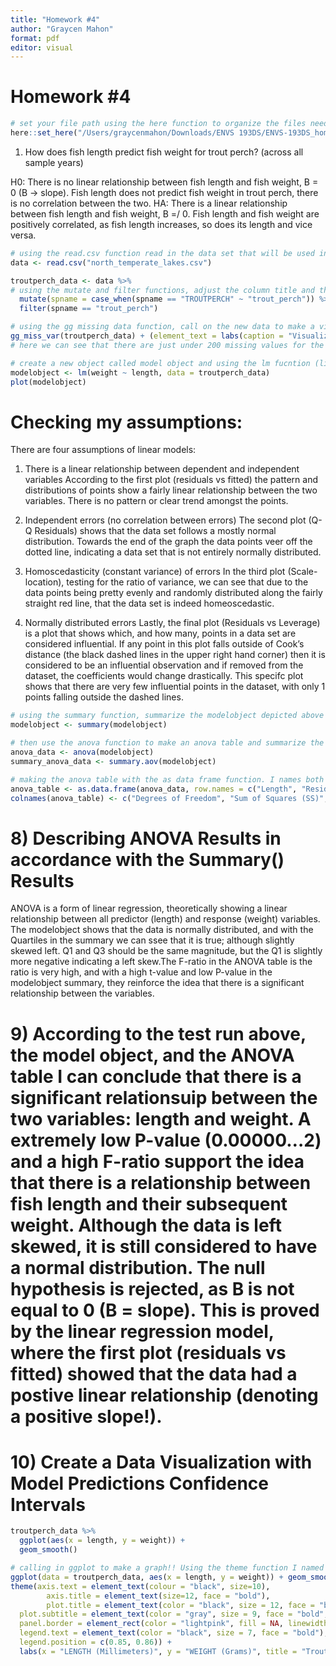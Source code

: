 ```yaml
---
title: "Homework #4"
author: "Graycen Mahon"
format: pdf
editor: visual
---
```


# Homework #4

```r
# set your file path using the here function to organize the files needed
here::set_here("/Users/graycenmahon/Downloads/ENVS 193DS/ENVS-193DS_homework-04_mahon-graycen")
```

1) How does fish length predict fish weight for trout perch? (across all sample years)

H0: There is no linear relationship between fish length and fish weight, B = 0 (B -> slope). Fish length does not predict fish weight in trout perch, there is no correlation between the two. 
HA: There is a linear relationship between fish length and fish weight, B =/ 0. Fish length and fish weight are positively correlated, as fish length increases, so does its length and vice versa. 

```r
# using the read.csv function read in the data set that will be used in the code
data <- read.csv("north_temperate_lakes.csv")
```

```r
troutperch_data <- data %>% 
# using the mutate and filter functions, adjust the column title and then filter the large dataset to view only the trout perch fish. Mutating the column name is optional, I preferred it to be this way, however. 
  mutate(spname = case_when(spname == "TROUTPERCH" ~ "trout_perch")) %>% 
  filter(spname == "trout_perch")
```

```r
# using the gg missing data function, call on the new data to make a visualization showing the missing data points. Using element_text and labs elements, create a descriptive caption for the graph.
gg_miss_var(troutperch_data) + (element_text = labs(caption = "Visualizing the Missing Data from the North Temperate Lakes dataset"))
# here we can see that there are just under 200 missing values for the trout perch weight category. This is relevant to my hypothesis because I am looking at the data in order to determine whether or not fish length has an effect on fish weight for trout perch, and with most of the weight measurements for this specific fish it will make my conclusion less reliable. 
```

```r
# create a new object called model object and using the lm fucntion (linear model) gather the data and then use the plot function to plot all 4 graphs
modelobject <- lm(weight ~ length, data = troutperch_data)
plot(modelobject)
```

# Checking my assumptions:
There are four assumptions of linear models:

1) There is a linear relationship between dependent and independent variables
According to the first plot (residuals vs fitted) the pattern and distributions of points show a fairly linear relationship between the two variables. There is no pattern or clear trend amongst the points. 

2) Independent errors (no correlation between errors)
The second plot (Q-Q Residuals) shows that the data set follows a mostly normal distribution. Towards the end of the graph the data points veer off the dotted line, indicating a data set that is not entirely normally distributed. 

3) Homoscedasticity (constant variance) of errors
In the third plot (Scale-location), testing for the ratio of variance, we can see that due to the data points being pretty evenly and randomly distributed along the fairly straight red line, that the data set is indeed homeoscedastic. 

4) Normally distributed errors
Lastly, the final plot (Residuals vs Leverage) is a plot that shows which, and how many, points in a data set are considered influential. If any point in this plot falls outside of Cook’s distance (the black dashed lines in the upper right hand corner) then it is considered to be an influential observation and if removed from the dataset, the coefficients would change drastically. This specifc plot shows that there are very few influential points in the dataset, with only 1 points falling outside the dashed lines. 

```r
# using the summary function, summarize the modelobject depicted above
modelobject <- summary(modelobject)
```

```r
# then use the anova function to make an anova table and summarize the data for the anova table!
anova_data <- anova(modelobject)
summary_anova_data <- summary.aov(modelobject)

# making the anova table with the as data frame function. I names both rows and columns and strung the data points as factors. In order to keep the P value from being in standard notation I ran the function "options(scipen = 999) " in my console. 
anova_table <- as.data.frame(anova_data, row.names = c("Length", "Residuals"), stringsAsFactors = TRUE)
colnames(anova_table) <- c("Degrees of Freedom", "Sum of Squares (SS)", "Mean of Squares (MS)", "F-Ratio", "P_Value")
```

# 8) Describing ANOVA Results in accordance with the Summary() Results 
ANOVA is a form of linear regression, theoretically showing a linear relationship between all predictor (length) and response (weight) variables. The modelobject shows that the data is normally distributed, and with the Quartiles in the summary we can ssee that it is true; although slightly skewed left. Q1 and Q3 should be the same magnitude, but the Q1 is slightly more negative indicating a left skew.The F-ratio in the ANOVA table is the ratio is very high, and with a high t-value and low P-value in the modelobject summary, they reinforce the idea that there is a significant relationship between the variables. 

# 9) According to the test run above, the model object, and the ANOVA table I can conclude that there is a significant relationsuip between the two variables: length and weight. A extremely low P-value (0.00000...2) and a high F-ratio support the idea that there is a relationship between fish length and their subsequent weight. Although the data is left skewed, it is still considered to have a normal distribution. The null hypothesis is rejected, as B is not equal to 0 (B = slope). This is proved by the linear regression model, where the first plot (residuals vs fitted) showed that the data had a postive linear relationship (denoting a positive slope!).  

# 10) Create a Data Visualization with Model Predictions Confidence Intervals

```r
troutperch_data %>% 
  ggplot(aes(x = length, y = weight)) +
  geom_smooth()
```


```r
# calling in ggplot to make a graph!! Using the theme function I named and altered the appearance of the graph title(s), axis titles, color, and border color. In order to add the confidence levels I .... 
ggplot(data = troutperch_data, aes(x = length, y = weight)) + geom_smooth(color = "hotpink", method = lm, linewidth = 1) + geom_jitter(color = "lightblue") + theme_minimal() +
theme(axis.text = element_text(colour = "black", size=10), 
        axis.title = element_text(size=12, face = "bold"), 
        plot.title = element_text(color = "black", size = 12, face = "bold", hjust = 0.5), 
  plot.subtitle = element_text(color = "gray", size = 9, face = "bold", hjust = 0.5), 
  panel.border = element_rect(color = "lightpink", fill = NA, linewidth = 3), 
  legend.text = element_text(color = "black", size = 7, face = "bold"),
  legend.position = c(0.85, 0.86)) +
  labs(x = "LENGTH (Millimeters)", y = "WEIGHT (Grams)", title = "Trout Perch Weight in Comparison to Length", subtitle = "Observing the Trout Perch Population in The North Temperate Lakes", caption = "The influence of fish weights on fish length with the linear regression model predictions and confidence intervals")
```


